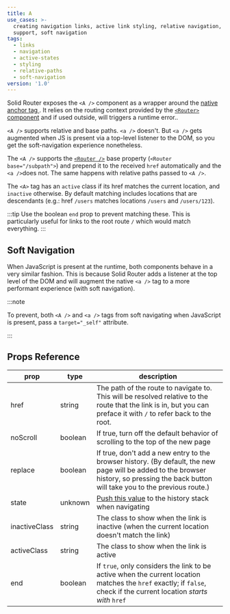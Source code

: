 ```yaml
---
title: A
use_cases: >-
  creating navigation links, active link styling, relative navigation, base path
  support, soft navigation
tags:
  - links
  - navigation
  - active-states
  - styling
  - relative-paths
  - soft-navigation
version: '1.0'
---
```


Solid Router exposes the `<A />` component as a wrapper around the [native anchor tag ](https://developer.mozilla.org/en-US/docs/Web/HTML/Element/a).
It relies on the routing context provided by the [`<Router>` component](/solid-router/reference/components/router) and if used outside, will triggers a runtime error..

`<A />` supports relative and base paths. `<a />` doesn't. But `<a />` gets augmented
when JS is present via a top-level listener to the DOM, so you get the
soft-navigation experience nonetheless.

The `<A />` supports the [`<Router />`](/solid-router/reference/components/router) base property (`<Router base="/subpath">`) and prepend it to the received `href` automatically and the `<a />`does not.
The same happens with relative paths passed to `<A />`.

The `<A>` tag has an `active` class if its href matches the current location, and `inactive` otherwise.
By default matching includes locations that are descendants (e.g.: href `/users` matches locations `/users` and `/users/123`).

:::tip
	Use the boolean `end` prop to prevent matching these. This is particularly
	useful for links to the root route `/` which would match everything.
:::

## Soft Navigation

When JavaScript is present at the runtime, both components behave in a very similar fashion.
This is because Solid Router adds a listener at the top level of the DOM and will augment the native `<a />` tag to a more performant experience (with soft navigation).

:::note

To prevent, both `<A />` and `<a />` tags from soft navigating when JavaScript is present, pass a `target="_self"` attribute.

:::

## Props Reference

| prop          | type    | description                                                                                                                                                                              |
| ------------- | ------- | ---------------------------------------------------------------------------------------------------------------------------------------------------------------------------------------- |
| href          | string  | The path of the route to navigate to. This will be resolved relative to the route that the link is in, but you can preface it with `/` to refer back to the root.                        |
| noScroll      | boolean | If true, turn off the default behavior of scrolling to the top of the new page                                                                                                           |
| replace       | boolean | If true, don't add a new entry to the browser history. (By default, the new page will be added to the browser history, so pressing the back button will take you to the previous route.) |
| state         | unknown | [Push this value](https://developer.mozilla.org/en-US/docs/Web/API/History/pushState) to the history stack when navigating                                                               |
| inactiveClass | string  | The class to show when the link is inactive (when the current location doesn't match the link)                                                                                           |
| activeClass   | string  | The class to show when the link is active                                                                                                                                                |
| end           | boolean | If `true`, only considers the link to be active when the current location matches the `href` exactly; if `false`, check if the current location _starts with_ `href`                     |
